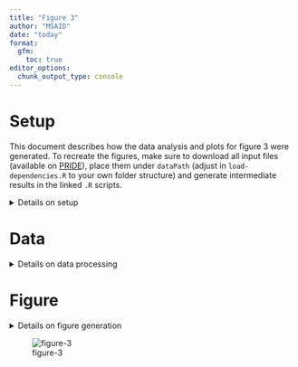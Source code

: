 ```yaml
---
title: "Figure 3"
author: "MSAID"
date: "today"
format:
  gfm:
    toc: true
editor_options: 
  chunk_output_type: console
---
```


# Setup

This document describes how the data analysis and plots for figure 3 were generated. To recreate the figures, make sure to download all input files (available on [PRIDE](https://www.ebi.ac.uk/pride/archive?keyword=PXD053241)), place them under `dataPath` (adjust in `load-dependencies.R` to your own folder structure) and generate intermediate results in the linked `.R` scripts.

<details>
<summary>Details on setup</summary>

```r
suppressMessages(source(here::here("scripts/load-dependencies.R")))
msaid_quantified <- c("TRUE" = msaid_darkgray, "FALSE" = msaid_orange)
msaid_eFDR <- c("TRUE" = msaid_darkgray, "FALSE" = msaid_red)

path <- file.path(here::here(), "figure-3")
figurePath <- file.path(dataPath, "data/figure-3")
```

</details>

# Data

<details>
<summary>Details on data processing</summary>

## Entrapment IDs

R code to generate input file `figure-3A-entrapment.csv`[figure-3C-fragment-counting-prep.R](figure-3C-fragment-counting-prep.R) and [figure-3A-entrapment-barplot.R](figure-3A-entrapment-barplot.R)

```r
dtFdr <- fread(file.path(figurePath, "figure-3A-entrapment.csv"))
setnames(dtFdr, c("SOFTWARE", "CONDITION_MIN2_QUAN_FDR", "Survive 1%", "# of precursors in dataset"),
         c("software", "condMin2", "fdrType", "N"))
dtFdr[, fdrType := factor(fdrType, c("FDR", "eFDR"), c("FDR", "FDR + eFDR"))]
softwareLevels <- c("CHIMERYS", "DIA-NN", "SPECTRONAUT", "SPECTRONAUT_FILTERED")
softwareLabels <- c("CHIMERYS", "DIA-NN", "Spectronaut", "Spectronaut\n(curated)")
dtFdr[, software := factor(software, softwareLevels, softwareLabels)]
dtFdr[, isMin2 := factor(condMin2==2, c(T, F))]
dtFdr <- dtFdr[software %in% softwareLabels[1:3]]

dtFdr[, sum(N), keyby = .(software, fdrType, isMin2)]

p_eFdr <- ggplot(dtFdr, aes(x=fdrType, y=N, fill=isMin2)) +
  geom_bar(stat = "identity", position = position_stack(reverse = T)) +
  facet_grid(cols = vars(software)) +
  scale_y_continuous(labels = label_number(scale_cut = cut_short_scale())) +
  scale_fill_manual("Quantified in ≥2 replicates", values = msaid_quantified) +
  theme(legend.position = "top") +
  xlab("Filtered to ≤1%") + ylab("Dataset global\nprecursors")

round(dtFdr[software == 'CHIMERYS' & fdrType == 'FDR' & 
              condMin2 == 2, sum(N)] /
        dtFdr[software == 'CHIMERYS' & fdrType == 'FDR', sum(N)] * 100, 0)
round(dtFdr[software == 'CHIMERYS' & fdrType == 'FDR + eFDR' & 
              condMin2 == 2, sum(N)] /
        dtFdr[software == 'CHIMERYS' & fdrType == 'FDR + eFDR', sum(N)] * 100, 0)

round(dtFdr[software == 'Spectronaut' & fdrType == 'FDR' & 
              condMin2 == 2, sum(N)] /
        dtFdr[software == 'Spectronaut' & fdrType == 'FDR', sum(N)] * 100, 0)
round(dtFdr[software == 'Spectronaut' & fdrType == 'FDR + eFDR' & 
              condMin2 == 2, sum(N)] /
        dtFdr[software == 'Spectronaut' & fdrType == 'FDR + eFDR', sum(N)] * 100, 0)

round(dtFdr[software == 'DIA-NN' & fdrType == 'FDR' & 
              condMin2 == 2, sum(N)] /
        dtFdr[software == 'DIA-NN' & fdrType == 'FDR', sum(N)] * 100, 0)
round(dtFdr[software == 'DIA-NN' & fdrType == 'FDR + eFDR' & 
              condMin2 == 2, sum(N)] /
        dtFdr[software == 'DIA-NN' & fdrType == 'FDR + eFDR', sum(N)] * 100, 0)
```

## Precursor quan distribution

[R code to generate input file `figure-3B-quan.csv`](figure-3A-entrapment-barplot.R)

```r
dtQuanPrec <- fread(file.path(figurePath, "figure-3B-quan.csv"))
softwareLevels <- c("CHIMERYS", "DIA-NN", "SPECTRONAUT", "SPECTRONAUT_FILTERED")
softwareLabels <- c("CHIMERYS", "DIA-NN", "Spectronaut", "Spectronaut\n(curated)")
dtQuanPrec[, SOFTWARE := factor(SOFTWARE, softwareLevels, softwareLabels)]
dtQuanPrec[SOFTWARE != "CHIMERYS", ENTRAPMENT_Q_VALUE := ENTRAPMENT_Q_VALUE_1]
dtQuanPrec[, isEfdr001 := factor(ENTRAPMENT_Q_VALUE <= 0.01, c(T, F))]
dtQuanPrec <- dtQuanPrec[Q_VALUE<=0.01 & SOFTWARE %in% softwareLabels[1:3]]

p_quanPrec <- ggplot(dtQuanPrec, aes(x=log10(QUAN), fill=isEfdr001)) +
  geom_histogram(binwidth = 0.25) +
  facet_grid(cols = vars(SOFTWARE)) +
  scale_x_continuous(breaks = breaks_extended(7)) +
  scale_y_continuous(labels = label_number(scale_cut = cut_short_scale())) +
  scale_fill_manual("eFDR ≤1%", values = msaid_eFDR) +
  theme(legend.position = "top") +
  xlab("Log10 intensity") + ylab("Run-specific\nprecursors")
```

## Fragments count

R code to generate input file `figure-3C-fragments.csv`[figure-3C-fragment-counting-prep.R](figure-3C-fragment-counting-prep.R) and [figure-3C-fragment-counting.R](figure-3C-fragment-counting.R)

```r
dtFragCount <- fread(file.path(figurePath, "figure-3C-fragments.csv"))
softwareLabels <- c("CHIMERYS", "DIA-NN", "Spectronaut")
dtFragCount[, SOFTWARE := factor(SOFTWARE, softwareLabels)]
facetLabels <- dtFragCount[order(-isEfdr), unique(facetLabel)]
dtFragCount[, facetLabel := factor(facetLabel, facetLabels)]
dtFragCount[, isEfdr := factor(isEfdr, c(TRUE, FALSE))]

p_fragQuan <- ggplot(dtFragCount, aes(x=FRAGS, y=N, fill=isEfdr)) +
  geom_bar(stat = "identity") +
  facet_wrap(~ facetLabel, scales = "free") +
  scale_fill_manual("eFDR ≤1%", values = msaid_eFDR) +
  scale_y_continuous(labels = label_number(scale_cut = cut_short_scale())) +
  scale_x_continuous(breaks = pretty_breaks(n = 6)) +
  xlab("Quantified fragments") + ylab("Run-specific precursors") +
  theme(legend.position = "top", strip.text = element_text(size=4))
```

## XICs

[R code to generate input files `figure-3D-xic-good.csv` and `figure-3D-xic-bad.csv`](figure-3D-xics.R)

```r
xicGood <- fread(file.path(figurePath, "figure-3D-xic-good.csv"))

IonLabelGoodLevels <- xicGood[, unique(IonLabel)][1L:6L]
IonLabelGoodLevelsLabel <- gsub("^\\[\\[(.*)\\].*\\]$", "\\1", IonLabelGoodLevels)
xicGood[, IonLabel := factor(IonLabel, IonLabelGoodLevels, IonLabelGoodLevelsLabel)]
rtGood <- xicGood[, c(unique(EG.StartRT), unique(EG.EndRT))]
labelGood <-
  paste0("EG.Qvalue ", format(unique(xicGood$Q_VALUE), digits = 3), "        ",
         "EG.PEP ", format(3.972671e-05, digits = 3), "        ",
         "EG.Cscore ", format(unique(xicGood$SVMSCORE), digits = 4))

p_xic_good <- ggplot(xicGood, aes(x=RT, y=Intensity, color=IonLabel)) +
  geom_line() +
  geom_point(size = 0.25) +
  annotate("line", x = rtGood[1], y = c(0, max(xicGood$Intensity)),
           linetype = "dashed", color = msaid_darkgray) +
  annotate("line", x = rtGood[2], y = c(0, max(xicGood$Intensity)),
           linetype = "dashed", color = msaid_darkgray) +
  scale_y_continuous(labels = label_number(scale_cut = cut_short_scale()),
                     limits = c(0, max(xicGood$Intensity)*1.25)) +
  scale_color_manual(NULL, values = msaid_col) +
  xlab(NULL) + ylab("Intensity") +
  annotate("text", x=mean(xicGood$RT), y=max(xicGood$Intensity)*1.25*0.9, hjust=0.475,
           label = labelGood, family="Montserrat Light", color=msaid_darkgray, size=6/.pt) +
  guides("color" = guide_legend(nrow = 1)) +
  theme(legend.position = "top", plot.background = element_rect("transparent", NA))


xicEmpty <- fread(file.path(figurePath, "figure-3D-xic-bad.csv"))

IonLabelEmptyLevels <- xicEmpty[, unique(IonLabel)][c(3, 4, 5, 6, 1, 2)]
IonLabelEmptyLevelsLabel <- gsub("^\\[\\[(.*)\\].*\\]$", "\\1", IonLabelEmptyLevels)
xicEmpty[, IonLabel := factor(IonLabel, IonLabelEmptyLevels, IonLabelEmptyLevelsLabel)]
rtEmpty <- xicEmpty[, c(unique(EG.StartRT), unique(EG.EndRT))]
labelEmpty <-
  paste0("EG.Qvalue ", format(unique(xicEmpty$Q_VALUE), digits = 3), "        ",
         "EG.PEP ", format(9.172532e-05, digits = 3), "        ",
         "EG.Cscore ", format(unique(xicEmpty$SVMSCORE), digits = 4))

p_xic_empty <- ggplot(xicEmpty, aes(x=RT, y=Intensity, color=IonLabel)) +
  geom_line() +
  geom_point(size = 0.25) +
  annotate("line", x = rtEmpty[1], y = c(0, 1), linetype = "dashed", color = msaid_darkgray) +
  annotate("line", x = rtEmpty[2], y = c(0, 1), linetype = "dashed", color = msaid_darkgray) +
  scale_y_continuous(labels = label_number(scale_cut = cut_short_scale()),
                     limits = c(0, max(xicEmpty$Intensity)*1.25)) +
  scale_color_manual(NULL, values = msaid_col) +
  xlab("Retention time [min]") + ylab("Intensity") +
  annotate("text", x=mean(xicEmpty$RT), y=max(xicEmpty$Intensity)*1.25*0.9, hjust=0.475,
           label = labelEmpty, family="Montserrat Light", color=msaid_darkgray, size=6/.pt) +
  guides("color" = guide_legend(nrow = 1)) +
  theme(legend.position = "top", plot.background = element_rect("transparent", NA))
```

</details>

# Figure

<details>
<summary>Details on figure generation</summary>

```r
layout_annotation <- list(c("A", "B", "C", "D", ""))
layout_design <- "AAABBB\nCCCDDD\nCCCEEE\nCCCFFF"

p_DIA <- p_eFdr + p_quanPrec + p_fragQuan + p_xic_good + plot_spacer() + p_xic_empty +
  plot_layout(heights = c(1, 1, -0.6, 1), design = layout_design) +
  plot_annotation(tag_levels = layout_annotation)

suppressWarnings(ggsave2(file.path(path, "figure-3.pdf"), plot = p_DIA,
                         width = 180, height = 100, units = "mm", device = cairo_pdf))
suppressWarnings(ggsave2(file.path(path, "figure-3.png"), plot = p_DIA,
                         width = 180, height = 100, units = "mm"))
```

</details>

![figure-3](figure-3.png)
